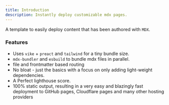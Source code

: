 ```yaml
---
title: Introduction
description: Instantly deploy customizable mdx pages.
---
```


A template to easily deploy content that has been authored with `MDX`.

### Features

- Uses `vike` + `preact` and `tailwind` for a tiny bundle size.
- `mdx-bundler` and `esbuild` to bundle mdx files in parallel.
- file and frontmatter based routing
- No bloat - just the basics with a focus on only adding light-weight dependencies.
- A Perfect lighthouse score.
- 100% static output, resulting in a very easy and blazingly fast deployment to GitHub pages, Cloudflare pages and many other hosting providers
